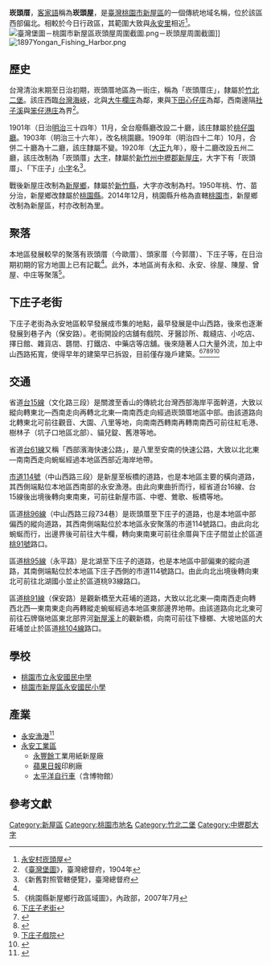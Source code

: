 {{noteTA　
|1 = zh-cn:庄; zh-hk:庄; zh-tw:庄;
}}
'''崁頭厝'''，[[客家語|客家語]]稱為'''崁頭屋'''，是[[臺灣|臺灣]][[桃園市|桃園市]][[新屋區|新屋區]]的一個傳統地域名稱，位於該區西部偏北。相較於今日行政區，其範圍大致與[[永安里_(新屋區)|永安里]]相近<ref>[http://archives.hakka.gov.tw/category_detail.php?id=HB1006000042 永安村崁頭屋]{{Dead link|date=2020年3月 |bot=InternetArchiveBot |fix-attempted=yes }}</ref>。
[[File:臺灣堡圖－桃園市新屋區崁頭屋周圍截圖.png|thumb]]－崁頭屋周圍截圖]]
[[File:1897Yongan_Fishing_Harbor.png|thumb]]

==歷史==
台灣清治末期至日治初期，崁頭厝地區為一街庄，稱為「崁頭厝庄」，隸屬於[[竹北二堡|竹北二堡]]。該庄西臨[[台灣海峽|台灣海峽]]，北與[[大牛欄庄|大牛欄庄]]為鄰，東與[[下田心仔庄|下田心仔庄]]為鄰，西南邊隔[[社子溪|社子溪]]與[[笨仔港庄|笨仔港庄]]為界<ref name="臺灣堡圖">《[[臺灣堡圖|臺灣堡圖]]》，臺灣總督府，1904年</ref>。

1901年（日治[[明治|明治]]三十四年）11月，全台廢縣廳改設二十廳，該庄隸屬於[[桃仔園廳|桃仔園廳]]。1903年（明治三十六年），改名桃園廳。1909年（明治四十二年）10月，合併二十廳為十二廳，該庄隸屬不變。1920年（[[大正|大正]]九年），廢十二廳改設五州二廳，該庄改制為「崁頭厝」[[大字|大字]]，隸屬於[[新竹州|新竹州]][[中壢郡|中壢郡]][[新屋庄|新屋庄]]，大字下有「崁頭厝」、「下庄子」[[小字|小字]]名<ref>《新舊對照管轄便覽》，臺灣總督府</ref>。

戰後新屋庄改制為[[新屋鄉|新屋鄉]]，隸屬於[[新竹縣|新竹縣]]，大字亦改制為村。1950年桃、竹、苗分治，新屋鄉改隸屬於[[桃園縣|桃園縣]]。2014年12月，桃園縣升格為直轄[[桃園市|桃園市]]，新屋鄉改制為新屋區，村亦改制為里。

==聚落==
本地區發展較早的聚落有崁頭厝（今歐厝）、頭家厝（今郭厝）、下庄子等，在日治期初期的官方地圖上已有記載<ref name="臺灣堡圖"/>。此外，本地區尚有永和、永安、徐屋、陳屋、曾屋、中庄等聚落<ref>《桃園縣新屋鄉行政區域圖》，內政部，2007年7月</ref>。

==下庄子老街==
下庄子老街為永安地區較早發展成市集的地點，最早發展是中山西路，後來也逐漸發展到巷子內（保安路）。老街開設的店舖有戲院、牙醫診所、裁縫店、小吃店、擇日館、雜貨店、礱間、打鐵店、中藥店等店舖。後來隨著人口大量外流，加上中山西路拓寬，使得早年的建築早已拆毀，目前僅存幾戶建築。<ref>[http://archives.hakka.gov.tw/category_detail.php?id=HA1006000053 下庄子老街]{{Dead link|date=2020年3月 |bot=InternetArchiveBot |fix-attempted=yes }}</ref><ref>{{Cite web |url=http://archives.hakka.gov.tw/category_detail.php?id=HF1011000180 |title=榮興打鐵店：劉木榮、劉寶乾(老照片) |access-date=2017-06-01 |archive-date=2019-12-01 |archive-url=https://web.archive.org/web/20191201130458/https://archives.hakka.gov.tw/category_detail.php?id=HF1011000180 }}</ref><ref>{{Cite web |url=http://archives.hakka.gov.tw/category_detail.php?id=HA1007000087 |title=永安榮興打鐵店 |access-date=2017-06-01 |archive-date=2019-11-30 |archive-url=https://web.archive.org/web/20191130115131/https://archives.hakka.gov.tw/category_detail.php?id=HA1007000087 }}</ref><ref>[http://archives.hakka.gov.tw/category_detail.php?id=HB1006000050 下庄子戲院]{{Dead link|date=2020年3月 |bot=InternetArchiveBot |fix-attempted=yes }}</ref><ref>{{Cite web |url=http://archives.hakka.gov.tw/category_detail.php?id=HA1006000014 |title=下庄子礱間 |access-date=2017-06-01 |archive-date=2019-12-01 |archive-url=https://web.archive.org/web/20191201164529/https://archives.hakka.gov.tw/category_detail.php?id=HA1006000014 }}</ref>

==交通==
省道[[台15線|台15線]]（文化路三段）是關渡至香山的傳統北台灣西部海岸平面幹道，大致以縱向轉東北—西南走向再轉北北東—南南西走向經過崁頭厝地區中部。由該道路向北轉東北可前往觀音、大園、八里等地，向南南西轉南再轉南南西可前往紅毛港、樹林子（坑子口地區北部）、貓兒錠、舊港等地。

省道[[台61線|台61線]]又稱「西部濱海快速公路」，是八里至安南的快速公路，大致以北北東—南南西走向蜿蜒經過本地區西部近海岸地帶。

[[市道114號|市道114號]]（中山西路三段）是新屋至板橋的道路，也是本地區主要的橫向道路，其西側端點位本地區西南部的永安漁港。由此向東曲折而行，經省道台16線、台15線後出境後轉向東南東，可前往新屋市區、中壢、鶯歌、板橋等地。

區道[[桃96線|桃96線]]（中山西路三段734巷）是崁頭厝至下庄子的道路，也是本地區中部偏西的縱向道路，其西南側端點位於本地區永安聚落的市道114號路口。由此向北蜿蜒而行，出邊界後可前往大牛欄，轉向東南東可前往余厝與下庄子間並止於區道[[桃91號|桃91號]]路口。

區道[[桃95線|桃95線]]（永平路）是北湖至下庄子的道路，也是本地區中部偏東的縱向道路，其南側端點位於本地區下庄子西側的市道114號路口。由此向北出境後轉向東北可前往北湖國小並止於區道桃93線路口。

區道[[桃91線|桃91線]]（保安路）是觀新橋至大莊埔的道路，大致以北北東—南南西走向轉西北西—東南東走向再轉縱走蜿蜒經過本地區東部邊界地帶。由該道路向北北東可前往石牌嶺地區東北部界河[[新屋溪|新屋溪]]上的觀新橋，向南可前往下槺榔、大坡地區的大莊埔並止於區道[[桃104線|桃104線]]路口。

==學校==
*[[桃園市立永安國民中學|桃園市立永安國民中學]]
*[[桃園市新屋區永安國民小學|桃園市新屋區永安國民小學]]

==產業==
*[[永安漁港|永安漁港]]<ref>{{Cite web |url=http://archives.hakka.gov.tw/category_detail.php?id=HC1006000031 |title=永安漁港 |access-date=2017-06-01 |archive-url=https://web.archive.org/web/20160319130021/http://archives.hakka.gov.tw/category_detail.php?id=HC1006000031 |archive-date=2016-03-19 |dead-url=yes }}</ref>
*[[永安工業區|永安工業區]]
**[[永豐餘|永豐餘]]工業用紙新屋廠
**[[蘋果日報|蘋果日報]]印刷廠
**[[太平洋自行車|太平洋自行車]]（含博物館）

==參考文獻==
{{reflist}}

{{中壢郡}}

[[Category:新屋區|Category:新屋區]]
[[Category:桃園市地名|Category:桃園市地名]]
[[Category:竹北二堡|Category:竹北二堡]]
[[Category:中壢郡大字|Category:中壢郡大字]]